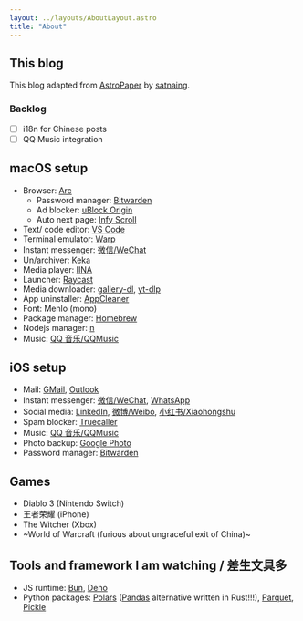 ```yaml
---
layout: ../layouts/AboutLayout.astro
title: "About"
---
```



## This blog

This blog adapted from [AstroPaper](https://github.com/satnaing/astro-paper) by [satnaing](https://github.com/satnaing).

### Backlog

- [ ] i18n for Chinese posts
- [ ] QQ Music integration

## macOS setup

<Datetime datetime="2023-03-25T00:51" leadingText="Last updated: " />

- Browser: [Arc](https://arc.net/)
  - Password manager: [Bitwarden](https://bitwarden.com/)
  - Ad blocker: [uBlock Origin](https://github.com/gorhill/uBlock)
  - Auto next page: [Infy Scroll](https://github.com/sixcious/infy-scroll)
- Text/ code editor: [VS Code](https://code.visualstudio.com/)
- Terminal emulator: [Warp](https://www.warp.dev/)
- Instant messenger: [微信/WeChat](https://weixin.qq.com/)
- Un/archiver: [Keka](https://www.keka.io/en/)
- Media player: [IINA](https://iina.io/)
- Launcher: [Raycast](https://www.raycast.com/)
- Media downloader: [gallery-dl](https://github.com/mikf/gallery-dl), [yt-dlp](https://github.com/yt-dlp/yt-dlp)
- App uninstaller: [AppCleaner](https://freemacsoft.net/appcleaner/)
- Font: Menlo (mono)
- Package manager: [Homebrew](https://brew.sh/)
- Nodejs manager: [n](https://github.com/tj/n)
- Music: [QQ 音乐/QQMusic](https://y.qq.com/)

## iOS setup

<Datetime datetime="2023-03-25T00:51" leadingText="Last updated: " />

- Mail: [GMail](https://apps.apple.com/us/app/gmail-email-by-google/id422689480), [Outlook](https://apps.apple.com/gb/app/microsoft-outlook/id951937596)
- Instant messenger: [微信/WeChat](https://apps.apple.com/us/app/wechat/id414478124), [WhatsApp](https://apps.apple.com/gb/app/whatsapp-messenger/id310633997)
- Social media: [LinkedIn](https://apps.apple.com/us/app/linkedin-network-job-finder/id288429040), [微博/Weibo](https://apps.apple.com/us/app/%E5%BE%AE%E5%8D%9A/id350962117), [小红书/Xiaohongshu](https://apps.apple.com/us/app/%E5%B0%8F%E7%BA%A2%E4%B9%A6-%E4%BD%A0%E7%9A%84%E7%94%9F%E6%B4%BB%E6%8C%87%E5%8D%97/id741292507)
- Spam blocker: [Truecaller](https://apps.apple.com/us/app/truecaller-caller-id-block/id448142450)
- Music: [QQ 音乐/QQMusic](https://apps.apple.com/cn/app/qq%E9%9F%B3%E4%B9%90-%E5%90%AC%E6%88%91%E6%83%B3%E5%90%AC/id414603431?l=en)
- Photo backup: [Google Photo](https://apps.apple.com/us/app/google-photos/id962194608)
- Password manager: [Bitwarden](https://bitwarden.com/)

## Games

<Datetime datetime="2023-03-25T00:51" leadingText="Last updated: " />

- Diablo 3 (Nintendo Switch)
- 王者荣耀 (iPhone)
- The Witcher (Xbox)
- ~World of Warcraft (furious about ungraceful exit of China)~

## Tools and framework I am watching / 差生文具多

<Datetime datetime="2023-03-25T00:51" leadingText="Last updated: " />

- JS runtime: [Bun](https://bun.sh/), [Deno](https://deno.land/)
- Python packages: [Polars](https://www.pola.rs/) ([Pandas](https://pandas.pydata.org/) alternative written in Rust!!!), [Parquet](https://parquet.apache.org/), [Pickle](https://docs.python.org/3/library/pickle.html)
